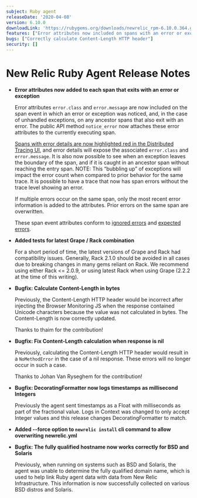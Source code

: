 ```yaml
---
subject: Ruby agent
releaseDate: '2020-04-08'
version: 6.10.0
downloadLink: 'https://rubygems.org/downloads/newrelic_rpm-6.10.0.364.gem'
features: ["Error attributes now included on spans with an error or exception"]
bugs: ["Correctly calculate Content-Length HTTP header"]
security: []
---
```


# New Relic Ruby Agent Release Notes

* **Error attributes now added to each span that exits with an error or exception**

  Error attributes `error.class` and `error.message` are now included on the span event in which an error or exception was noticed, and, in the case of unhandled exceptions, on any ancestor spans that also exit with an error. The public API method `notice_error` now attaches these error attributes to the currently executing span.

  [Spans with error details are now highlighted red in the Distributed Tracing UI](https://docs.newrelic.com/docs/apm/distributed-tracing/ui-data/understand-use-distributed-tracing-data#rules-limits), and error details will expose the associated `error.class` and `error.message`. It is also now possible to see when an exception leaves the boundary of the span, and if it is caught in an ancestor span without reaching the entry span. NOTE: This “bubbling up” of exceptions will impact the error count when compared to prior behavior for the same trace. It is possible to have a trace that now has span errors without the trace level showing an error.

  If multiple errors occur on the same span, only the most recent error information is added to the attributes. Prior errors on the same span are overwritten.

  These span event attributes conform to [ignored errors](https://docs.newrelic.com/docs/agents/manage-apm-agents/agent-data/manage-errors-apm-collect-ignore-or-mark-expected#ignore) and [expected errors](https://docs.newrelic.com/docs/agents/manage-apm-agents/agent-data/manage-errors-apm-collect-ignore-or-mark-expected#expected).
* **Added tests for latest Grape / Rack combination**

  For a short period of time, the latest versions of Grape and Rack had compatibility issues. Generally, Rack 2.1.0 should be avoided in all cases due to breaking changes in many gems reliant on Rack. We recommend using either Rack &lt;= 2.0.9, or using latest Rack when using Grape (2.2.2 at the time of this writing).
* **Bugfix: Calculate Content-Length in bytes**

  Previously, the Content-Length HTTP header would be incorrect after injecting the Browser Monitoring JS when the response contained Unicode characters because the value was not calculated in bytes. The Content-Length is now correctly updated.

  Thanks to thaim for the contribution!
* **Bugfix: Fix Content-Length calculation when response is nil**

  Previously, calculating the Content-Length HTTP header would result in a `NoMethodError` in the case of a nil response. These errors will no longer occur in such a case.

  Thanks to Johan Van Ryseghem for the contribution!
* **Bugfix: DecoratingFormatter now logs timestamps as millisecond Integers**

  Previously the agent sent timestamps as a Float with milliseconds as part of the fractional value. Logs in Context was changed to only accept Integer values and this release changes DecoratingFormatter to match.
* **Added --force option to `newrelic install` cli command to allow overwriting newrelic.yml**
* **Bugfix: The fully qualified hostname now works correctly for BSD and Solaris**

  Previously, when running on systems such as BSD and Solaris, the agent was unable to determine the fully qualified domain name, which is used to help link Ruby agent data with data from New Relic Infrastructure. This information is now successfully collected on various BSD distros and Solaris.

